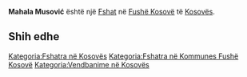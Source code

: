 {{Fshat në Kosovës
 | Emri                = Mahala Musović
| srp_N_name = Mahala Musović
| srp_N_FULL_NAME_RO = Mahala Musović
| srp_N_FULL_NAME_ND_RO = Mahala Musovic
| srp_N_SORT_NAME_RG = MAHALAMUSOVIC
| srp_N_FULL_NAME_RG = Mahala Musović
| srp_N_FULL_NAME_ND_RG = Mahala Musovic

 | Emri (Rasa dhanore) = 
 | Figura              = 
 | Shteti              = Kosovo
 | Komuna              = Fushë Kosovë
 | Kodi postar         = 
 | Sipërfaqja          = 

 | Popullsia           = 

 | Regj. i popullsisë  = 
 | Dend. e popullsisë  = 
 | Faqja zyrtare       = 
 <!--- Koordinatat ----> 
 | Gjerësia            = 42.686944
 | Gjatësia            = 21.6125
 | Lartësia            = 
}}
'''Mahala Musović''' është një [[Fshat]] në [[Fushë Kosovë]] të [[Kosovës]].

<!-- == Gjeografia == -->
<!-- == Historia == -->
<!-- == Demografia == -->
== Shih edhe ==
{{Komuna Fushë Kosovë}}
{{Kosovo-Administrata-Cung}}

[[Kategoria:Fshatra në Kosovës]]
[[Kategoria:Fshatra në Kommunes Fushë Kosovë]]
[[Kategoria:Vendbanime në Kosovës]]